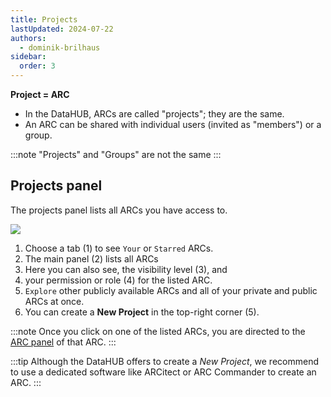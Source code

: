 ```yaml
---
title: Projects
lastUpdated: 2024-07-22
authors:
  - dominik-brilhaus
sidebar:
  order: 3
---
```



**Project = ARC**

- In the DataHUB, ARCs are called "projects"; they are the same.
- An ARC can be shared with individual users (invited as "members") or a group.

:::note
"Projects" and "Groups" are not the same
:::

## Projects panel

The projects panel lists all ARCs you have access to.

![](@images/datahub/datahub-projects-panel.drawio.png)

<Steps>

1. Choose a tab (1) to see `Your` or `Starred` ARCs.
2. The main panel (2) lists all ARCs
3. Here you can also see, the visibility level (3), and
4. your permission or role (4) for the listed ARC.
5. `Explore` other publicly available ARCs and all of your private and public ARCs at once.
6. You can create a **New Project** in the top-right corner (5).

</Steps>

:::note
Once you click on one of the listed ARCs, you are directed to the [ARC panel](/nfdi4plants.knowledgebase/datahub/datahub-arc-panel) of that ARC.
:::

:::tip
Although the DataHUB offers to create a *New Project*, we recommend to use a dedicated software like ARCitect or ARC Commander to create an ARC.
:::
